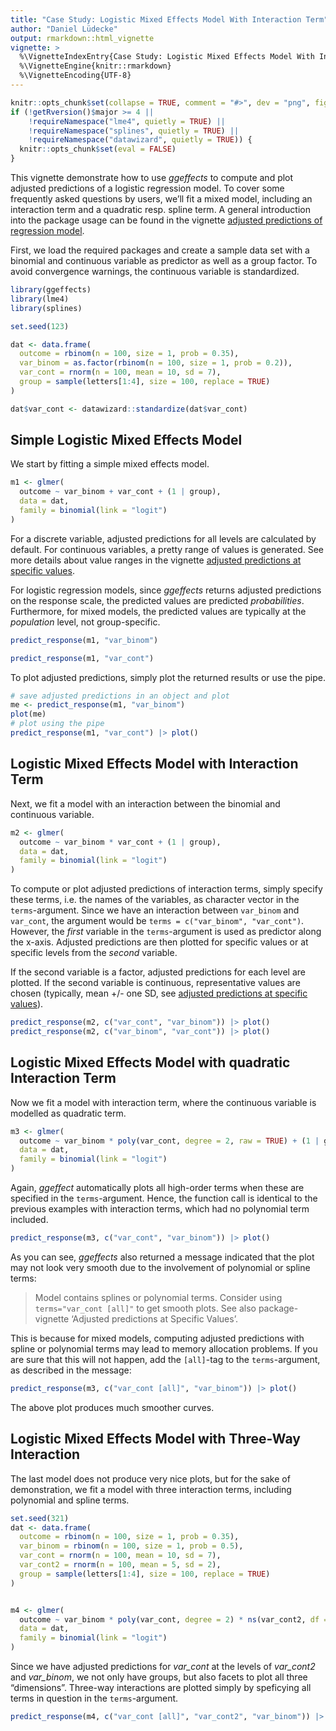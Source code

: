 ```yaml
---
title: "Case Study: Logistic Mixed Effects Model With Interaction Term"
author: "Daniel Lüdecke"
output: rmarkdown::html_vignette
vignette: >
  %\VignetteIndexEntry{Case Study: Logistic Mixed Effects Model With Interaction Term}
  %\VignetteEngine{knitr::rmarkdown}
  %\VignetteEncoding{UTF-8}
---
```


```r
knitr::opts_chunk$set(collapse = TRUE, comment = "#>", dev = "png", fig.width = 7, fig.height = 5, message = FALSE, warning = FALSE)
if (!getRversion()$major >= 4 ||
    !requireNamespace("lme4", quietly = TRUE) ||
    !requireNamespace("splines", quietly = TRUE) ||
    !requireNamespace("datawizard", quietly = TRUE)) {
  knitr::opts_chunk$set(eval = FALSE)
}
```

This vignette demonstrate how to use *ggeffects* to compute and plot adjusted predictions of a logistic regression model. To cover some frequently asked questions by users, we'll fit a mixed model, including an interaction term and a quadratic resp. spline term. A general introduction into the package usage can be found in the vignette [adjusted predictions of regression model](ggeffects.html).

First, we load the required packages and create a sample data set with a binomial and continuous variable as predictor as well as a group factor. To avoid convergence warnings, the continuous variable is standardized.

```r
library(ggeffects)
library(lme4)
library(splines)

set.seed(123)

dat <- data.frame(
  outcome = rbinom(n = 100, size = 1, prob = 0.35),
  var_binom = as.factor(rbinom(n = 100, size = 1, prob = 0.2)),
  var_cont = rnorm(n = 100, mean = 10, sd = 7),
  group = sample(letters[1:4], size = 100, replace = TRUE)
)

dat$var_cont <- datawizard::standardize(dat$var_cont)
```

## Simple Logistic Mixed Effects Model

We start by fitting a simple mixed effects model.

```r
m1 <- glmer(
  outcome ~ var_binom + var_cont + (1 | group),
  data = dat,
  family = binomial(link = "logit")
)
```

For a discrete variable, adjusted predictions for all levels are calculated by default. For continuous variables, a pretty range of values is generated. See more details about value ranges in the vignette [adjusted predictions at specific values](introduction_effectsatvalues.html).

For logistic regression models, since *ggeffects* returns adjusted predictions on the response scale, the predicted values are predicted _probabilities_. Furthermore, for mixed models, the predicted values are typically at the _population_ level, not group-specific.

```r
predict_response(m1, "var_binom")

predict_response(m1, "var_cont")
```

To plot adjusted predictions, simply plot the returned results or use the pipe.

```r
# save adjusted predictions in an object and plot
me <- predict_response(m1, "var_binom")
plot(me)
# plot using the pipe
predict_response(m1, "var_cont") |> plot()
```

## Logistic Mixed Effects Model with Interaction Term

Next, we fit a model with an interaction between the binomial and continuous variable.

```r
m2 <- glmer(
  outcome ~ var_binom * var_cont + (1 | group),
  data = dat,
  family = binomial(link = "logit")
)
```

To compute or plot adjusted predictions of interaction terms, simply specify these terms, i.e. the names of the variables, as character vector in the `terms`-argument. Since we have an interaction between `var_binom` and `var_cont`, the argument would be `terms = c("var_binom", "var_cont")`. However, the _first_ variable in the `terms`-argument is used as predictor along the x-axis. Adjusted predictions are then plotted for specific values or at specific levels from the _second_ variable. 

If the second variable is a factor, adjusted predictions for each level are plotted. If the second variable is continuous, representative values are chosen (typically, mean +/- one SD, see [adjusted predictions at specific values](introduction_effectsatvalues.html)).


```r
predict_response(m2, c("var_cont", "var_binom")) |> plot()
predict_response(m2, c("var_binom", "var_cont")) |> plot()
```

## Logistic Mixed Effects Model with quadratic Interaction Term

Now we fit a model with interaction term, where the continuous variable is modelled as quadratic term.

```r
m3 <- glmer(
  outcome ~ var_binom * poly(var_cont, degree = 2, raw = TRUE) + (1 | group),
  data = dat,
  family = binomial(link = "logit")
)
```

Again, *ggeffect* automatically plots all high-order terms when these are specified in the `terms`-argument. Hence, the function call is identical to the previous examples with interaction terms, which had no polynomial term included.

```r
predict_response(m3, c("var_cont", "var_binom")) |> plot()
```

As you can see, *ggeffects* also returned a message indicated that the plot may not look very smooth due to the involvement of polynomial or spline terms:

> Model contains splines or polynomial terms. Consider using `terms="var_cont [all]"` to get smooth plots. See also package-vignette 'Adjusted predictions at Specific Values'.

This is because for mixed models, computing adjusted predictions with spline or polynomial terms may lead to memory allocation problems. If you are sure that this will not happen, add the `[all]`-tag to the `terms`-argument, as described in the message:

```r
predict_response(m3, c("var_cont [all]", "var_binom")) |> plot()
```

The above plot produces much smoother curves.

## Logistic Mixed Effects Model with Three-Way Interaction

The last model does not produce very nice plots, but for the sake of demonstration, we fit a model with three interaction terms, including polynomial and spline terms.

```r
set.seed(321)
dat <- data.frame(
  outcome = rbinom(n = 100, size = 1, prob = 0.35),
  var_binom = rbinom(n = 100, size = 1, prob = 0.5),
  var_cont = rnorm(n = 100, mean = 10, sd = 7),
  var_cont2 = rnorm(n = 100, mean = 5, sd = 2),
  group = sample(letters[1:4], size = 100, replace = TRUE)
)


m4 <- glmer(
  outcome ~ var_binom * poly(var_cont, degree = 2) * ns(var_cont2, df = 3) + (1 | group),
  data = dat,
  family = binomial(link = "logit")
)
```

Since we have adjusted predictions for *var_cont* at the levels of *var_cont2* and *var_binom*, we not only have groups, but also facets to plot all three "dimensions". Three-way interactions are plotted simply by speficying all terms in question in the `terms`-argument.

```r
predict_response(m4, c("var_cont [all]", "var_cont2", "var_binom")) |> plot()
```
